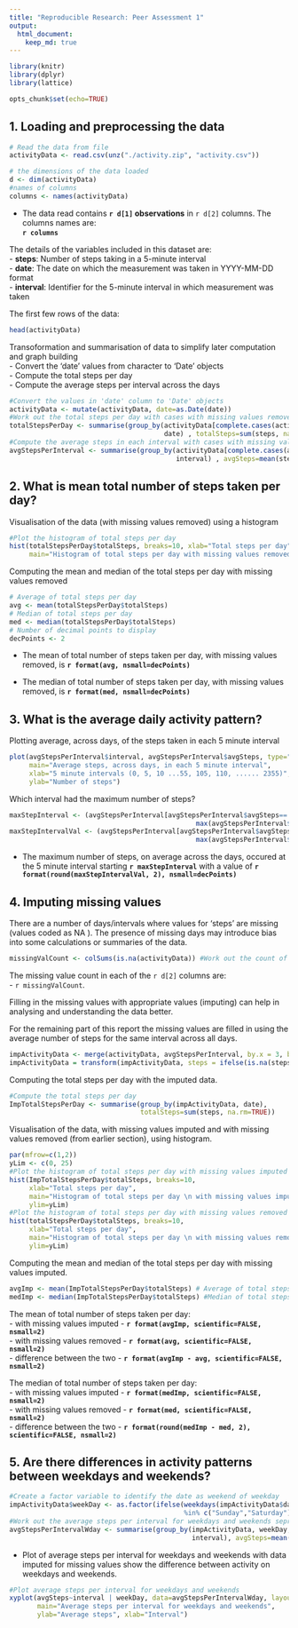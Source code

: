 ```yaml
---
title: "Reproducible Research: Peer Assessment 1"
output: 
  html_document:
    keep_md: true
---
```

```r
library(knitr)
library(dplyr)
library(lattice)
```

```r
opts_chunk$set(echo=TRUE)
```

## 1. Loading and preprocessing the data
```r
# Read the data from file
activityData <- read.csv(unz("./activity.zip", "activity.csv")) 
```

```r
# the dimensions of the data loaded
d <- dim(activityData) 
#names of columns
columns <- names(activityData) 
```

- The data read contains **`r d[1]` observations** in `r d[2]` columns. The columns names are:   
**`r columns`**

The details of the variables included in this dataset are:  
- **steps**: Number of steps taking in a 5-minute interval  
- **date**: The date on which the measurement was taken in YYYY-MM-DD format  
- **interval**: Identifier for the 5-minute interval in which measurement was taken  

The first few rows of the data:
```r
head(activityData)
```

Transoformation and summarisation of data to simplify later computation and graph building   
- Convert the 'date' values from character to 'Date' objects  
- Compute the total steps per day    
- Compute the average steps per interval across the days  

```r
#Convert the values in 'date' column to 'Date' objects
activityData <- mutate(activityData, date=as.Date(date)) 
#Work out the total steps per day with cases with missing values removed
totalStepsPerDay <- summarise(group_by(activityData[complete.cases(activityData),], 
                                       date) , totalSteps=sum(steps, na.rm=TRUE)) 
#Compute the average steps in each interval with cases with missing values removed
avgStepsPerInterval <- summarise(group_by(activityData[complete.cases(activityData),], 
                                          interval) , avgSteps=mean(steps, na.rm=TRUE)) 
```

## 2. What is mean total number of steps taken per day?
Visualisation of the data (with missing values removed) using a histogram  
```r
#Plot the histogram of total steps per day
hist(totalStepsPerDay$totalSteps, breaks=10, xlab="Total steps per day",   
     main="Histogram of total steps per day with missing values removed") 
```

Computing the mean and median of the total steps per day with missing values removed
```r
# Average of total steps per day
avg <- mean(totalStepsPerDay$totalSteps) 
# Median of total steps per day
med <- median(totalStepsPerDay$totalSteps) 
# Number of decimal points to display
decPoints <- 2
```

- The mean of total number of steps taken per day, with missing values removed, is **`r format(avg, nsmall=decPoints)`**  

- The median of total number of steps taken per day, with missing values removed, is **`r format(med, nsmall=decPoints)`**  

## 3. What is the average daily activity pattern?
Plotting average, across days, of the steps taken in each 5 minute interval  

```r
plot(avgStepsPerInterval$interval, avgStepsPerInterval$avgSteps, type="l", 
     main="Average steps, across days, in each 5 minute interval", 
     xlab="5 minute intervals (0, 5, 10 ...55, 105, 110, ...... 2355)", 
     ylab="Number of steps")
```

Which interval had the maximum number of steps?  
```r
maxStepInterval <- (avgStepsPerInterval[avgStepsPerInterval$avgSteps==
                                               max(avgStepsPerInterval$avgSteps),])[,1]
maxStepIntervalVal <- (avgStepsPerInterval[avgStepsPerInterval$avgSteps==
                                               max(avgStepsPerInterval$avgSteps),])[,2]
```

- The maximum number of steps, on average across the days, occured at the 5 minute interval starting **`r maxStepInterval`** with a value of **`r format(round(maxStepIntervalVal, 2), nsmall=decPoints)`**

## 4. Imputing missing values
There are a number of days/intervals where values for 'steps' are missing (values coded as NA ). The presence of missing days may introduce bias into some calculations or summaries of the data.  

```r
missingValCount <- colSums(is.na(activityData)) #Work out the count of missing values
```
The missing value count in each of the `r d[2]` columns are:   
- `r missingValCount`.

Filling in the missing values with appropriate values (imputing) can help in analysing and understanding the data better.  

For the remaining part of this report the missing values are filled in using the average number of steps for the same interval across all days.  

```r
impActivityData <- merge(activityData, avgStepsPerInterval, by.x = 3, by.y = 1, all.x = TRUE)
impActivityData = transform(impActivityData, steps = ifelse(is.na(steps), avgSteps, steps))
```
 
Computing the total steps per day with the imputed data.  
```r
#Compute the total steps per day
ImpTotalStepsPerDay <- summarise(group_by(impActivityData, date), 
                                 totalSteps=sum(steps, na.rm=TRUE)) 
```

Visualisation of the data, with missing values imputed and with missing values removed (from earlier section), using histogram.  

```r
par(mfrow=c(1,2))
yLim <- c(0, 25)
#Plot the histogram of total steps per day with missing values imputed
hist(ImpTotalStepsPerDay$totalSteps, breaks=10, 
     xlab="Total steps per day", 
     main="Histogram of total steps per day \n with missing values imputed",
     ylim=yLim)
#Plot the histogram of total steps per day with missing values removed
hist(totalStepsPerDay$totalSteps, breaks=10, 
     xlab="Total steps per day",   
     main="Histogram of total steps per day \n with missing values removed",
     ylim=yLim) 
```

Computing the mean and median of the total steps per day with missing values imputed.  
```r
avgImp <- mean(ImpTotalStepsPerDay$totalSteps) # Average of total steps per day
medImp <- median(ImpTotalStepsPerDay$totalSteps) #Median of total steps per day
```

The mean of total number of steps taken per day:  
- with missing values imputed - **`r format(avgImp, scientific=FALSE, nsmall=2)`**  
- with missing values removed - **`r format(avg, scientific=FALSE, nsmall=2)`**  
- difference between the two - **`r format(avgImp - avg, scientific=FALSE, nsmall=2)`**   


The median of total number of steps taken per day:  
- with missing values imputed - **`r format(medImp, scientific=FALSE, nsmall=2)`**  
- with missing values removed - **`r format(med, scientific=FALSE, nsmall=2)`**  
- difference between the two - **`r format(round(medImp - med, 2), scientific=FALSE, nsmall=2)`**   

## 5. Are there differences in activity patterns between weekdays and weekends?
```r
#Create a factor variable to identify the date as weekend of weekday
impActivityData$weekDay <- as.factor(ifelse(weekdays(impActivityData$date) 
                                            %in% c("Sunday","Saturday"), "weekend", "weekday"))
#Work out the average steps per interval for weekdays and weekends seprately
avgStepsPerIntervalWday <- summarise(group_by(impActivityData, weekDay, 
                                              interval), avgSteps=mean(steps, na.rm=TRUE)) 
```

- Plot of average steps per interval for weekdays and weekends with data imputed for missing values show the difference between activity on weekdays and weekends.  

```r
#Plot average steps per interval for weekdays and weekends
xyplot(avgSteps~interval | weekDay, data=avgStepsPerIntervalWday, layout=c(1,2), type="l", 
       main="Average steps per interval for weekdays and weekends",
       ylab="Average steps", xlab="Interval")
```